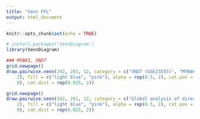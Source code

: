 ```yaml
---
title: "Venn FFL"
output: html_document
---
```


```r
knitr::opts_chunk$set(echo = TRUE)
```


```r
# install.packages('VennDiagram')
library(VennDiagram)

### MYB83, VND7 
grid.newpage()
draw.pairwise.venn(392, 281, 12, category = c("VND7 (GSE23555)", "MYB46 (GSE16143)"), lty = rep("blank", 
    2), fill = c("light blue", "pink"), alpha = rep(0.5, 2), cat.pos = c(0, 
    0), cat.dist = rep(0.025, 2))

```

```r

grid.newpage()
draw.pairwise.venn(392, 281, 12, category = c("Global analysis of direct targets of secondary wall NAC master switches in Arabidopsis", "Ectopic expression of MYB46 identifies transcriptional regulatory genes involved in secondary wall biosynthesis in Arabidopsis"), lty = rep("blank", 
    2), fill = c("light blue", "pink"), alpha = rep(0.5, 2), cat.pos = c(0, 
    0), cat.dist = rep(0.025, 2))


```

